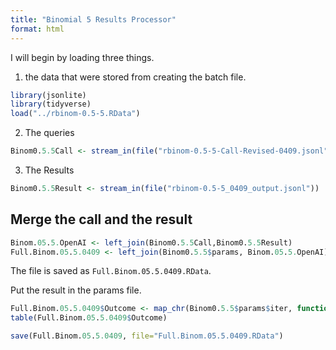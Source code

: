 ```yaml
---
title: "Binomial 5 Results Processor"
format: html
---
```


I will begin by loading three things.  

1. the data that were stored from creating the batch file.

```r
library(jsonlite)
library(tidyverse)
load("../rbinom-0.5-5.RData")
```

2. The queries

```r
Binom0.5.5Call <- stream_in(file("rbinom-0.5-5-Call-Revised-0409.jsonl"))
```

3. The Results

```r
Binom0.5.5Result <- stream_in(file("rbinom-0.5-5_0409_output.jsonl"))
```

## Merge the call and the result

```r
Binom.05.5.OpenAI <- left_join(Binom0.5.5Call,Binom0.5.5Result)
Full.Binom.05.5.0409 <- left_join(Binom0.5.5$params, Binom.05.5.OpenAI)
```

The file is saved as `Full.Binom.05.5.0409.RData`.

Put the result in the params file.

```r
Full.Binom.05.5.0409$Outcome <- map_chr(Binom0.5.5$params$iter, function(x) { unlist(Binom0.5.5Result$response$body$choices[[x]][[2]][2]) })
table(Full.Binom.05.5.0409$Outcome)
```

```r
save(Full.Binom.05.5.0409, file="Full.Binom.05.5.0409.RData")
```


